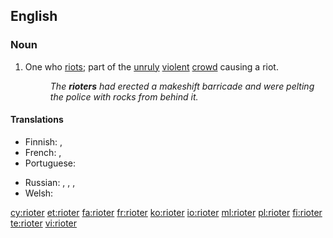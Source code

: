 ==English==

===Noun===
{{en-noun}}

# One who [[riot]]s; part of the [[unruly]] [[violent]] [[crowd]] causing a riot.
#: ''The '''rioters''' had erected a makeshift barricade and were pelting the police with rocks from behind it.''

====Translations====
{{trans-top|one who riots}}
* Finnish: {{t|fi|mellakoitsija}}, {{t|fi|mellakoija}}
* French: {{t|fr|émeutier|m}}, {{t|fr|émeutière|f}}
* Portuguese: {{t+|pt|baderneiro|m}}
{{trans-mid}}
* Russian: {{t+|ru|бунтовщик|tr=buntovščík}},  {{t+|ru|повстанец|m|tr=povstánec}},  {{t+|ru|мятежник|m|tr=mjatéžnik}}, {{t|ru|бунтарь|m|tr=buntár'|sc=Cyrl}}
* Welsh: {{t|cy|terfysgwr|m}}
{{trans-bottom}}

[[cy:rioter]]
[[et:rioter]]
[[fa:rioter]]
[[fr:rioter]]
[[ko:rioter]]
[[io:rioter]]
[[ml:rioter]]
[[pl:rioter]]
[[fi:rioter]]
[[te:rioter]]
[[vi:rioter]]